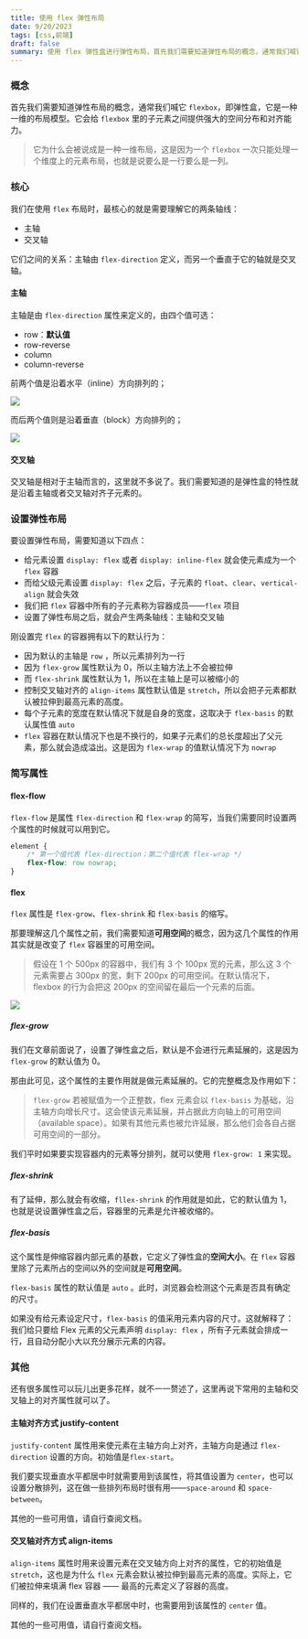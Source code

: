 ```yaml
---
title: 使用 flex 弹性布局
date: 9/20/2023
tags: [css,前端]
draft: false
summary: 使用 flex 弹性盒进行弹性布局，首先我们需要知道弹性布局的概念，通常我们喊它 flexbox，即弹性盒，它是一种一维的布局模型。它会给 flexbox 里的子元素之间提供强大的空间分布和对齐能力。
---
```


### 概念

首先我们需要知道弹性布局的概念，通常我们喊它 `flexbox`，即弹性盒，它是一种一维的布局模型。它会给 `flexbox` 里的子元素之间提供强大的空间分布和对齐能力。

> 它为什么会被说成是一种一维布局，这是因为一个 `flexbox` 一次只能处理一个维度上的元素布局，也就是说要么是一行要么是一列。

### 核心

我们在使用 `flex` 布局时，最核心的就是需要理解它的两条轴线：

*   主轴
*   交叉轴

它们之间的关系：主轴由 `flex-direction` 定义，而另一个垂直于它的轴就是交叉轴。

#### 主轴

主轴是由 `flex-direction` 属性来定义的，由四个值可选：

*   row：**默认值**
*   row-reverse
*   column
*   column-reverse

前两个值是沿着水平（inline）方向排列的；

![](https://developer.mozilla.org/en-US/docs/Web/CSS/CSS_Flexible_Box_Layout/Basic_Concepts_of_Flexbox/basics1.png)

而后两个值则是沿着垂直（block）方向排列的；

![](https://developer.mozilla.org/en-US/docs/Web/CSS/CSS_Flexible_Box_Layout/Basic_Concepts_of_Flexbox/basics2.png)

#### 交叉轴

交叉轴是相对于主轴而言的，这里就不多说了。我们需要知道的是弹性盒的特性就是沿着主轴或者交叉轴对齐子元素的。

### 设置弹性布局

要设置弹性布局，需要知道以下四点：

*   给元素设置 `display: flex` 或者 `display: inline-flex` 就会使元素成为一个 `flex` 容器
*   而给父级元素设置 `display: flex` 之后，子元素的 `float`、`clear`、`vertical-align` 就会失效
*   我们把 `flex` 容器中所有的子元素称为容器成员——`flex` 项目
*   设置了弹性布局之后，就会产生两条轴线：主轴和交叉轴

刚设置完 `flex` 的容器拥有以下的默认行为：

*   因为默认的主轴是 `row` ，所以元素排列为一行
*   因为 `flex-grow` 属性默认为 0，所以主轴方法上不会被拉伸
*   而 `flex-shrink` 属性默认为 1，所以在主轴上是可以被缩小的
*   控制交叉轴对齐的 `align-items` 属性默认值是 `stretch`，所以会把子元素都默认被拉伸到最高元素的高度。
*   每个子元素的宽度在默认情况下就是自身的宽度，这取决于 `flex-basis` 的默认属性值 `auto`
*   `flex` 容器在默认情况下也是不换行的，如果子元素们的总长度超出了父元素，那么就会造成溢出。这是因为 `flex-wrap` 的值默认情况下为 `nowrap`

### 简写属性

#### flex-flow

`flex-flow` 是属性 `flex-direction` 和 `flex-wrap` 的简写，当我们需要同时设置两个属性的时候就可以用到它。

```css
element {
    /* 第一个值代表 flex-direction；第二个值代表 flex-wrap */
    flex-flow: row nowrap;
}
```

#### flex

`flex` 属性是 `flex-grow`、`flex-shrink` 和 `flex-basis` 的缩写。

那要理解这几个属性之前，我们需要知道**可用空间**的概念，因为这几个属性的作用其实就是改变了 `flex` 容器里的可用空间。

> 假设在 1 个 500px 的容器中，我们有 3 个 100px 宽的元素，那么这 3 个元素需要占 300px 的宽，剩下 200px 的可用空间。在默认情况下，flexbox 的行为会把这 200px 的空间留在最后一个元素的后面。

![](https://developer.mozilla.org/en-US/docs/Web/CSS/CSS_Flexible_Box_Layout/Basic_Concepts_of_Flexbox/basics7.png)

##### flex-grow

我们在文章前面说了，设置了弹性盒之后，默认是不会进行元素延展的，这是因为 `flex-grow` 的默认值为 0。

那由此可见，这个属性的主要作用就是做元素延展的。它的完整概念及作用如下：

> `flex-grow` 若被赋值为一个正整数，flex 元素会以 `flex-basis` 为基础，沿主轴方向增长尺寸。这会使该元素延展，并占据此方向轴上的可用空间（available space）。如果有其他元素也被允许延展，那么他们会各自占据可用空间的一部分。

我们平时如果要实现容器内的元素等分排列，就可以使用 `flex-grow: 1` 来实现。

##### flex-shrink

有了延伸，那么就会有收缩，`fllex-shrink` 的作用就是如此，它的默认值为 1，也就是说设置弹性盒之后，容器里的元素是允许被收缩的。

##### flex-basis

这个属性是伸缩容器内部元素的基数，它定义了弹性盒的**空间大小**。在 `flex` 容器里除了元素所占的空间以外的空间就是**可用空间**。

`flex-basis` 属性的默认值是 `auto` 。此时，浏览器会检测这个元素是否具有确定的尺寸。

如果没有给元素设定尺寸，`flex-basis` 的值采用元素内容的尺寸。这就解释了：我们给只要给 Flex 元素的父元素声明 `display: flex` ，所有子元素就会排成一行，且自动分配小大以充分展示元素的内容。

### 其他

还有很多属性可以玩儿出更多花样，就不一一赘述了，这里再说下常用的主轴和交叉轴上的对齐属性就可以了。

#### 主轴对齐方式 justify-content

`justify-content` 属性用来使元素在主轴方向上对齐，主轴方向是通过 `flex-direction` 设置的方向。初始值是`flex-start`。

我们要实现垂直水平都居中时就需要用到该属性，将其值设置为 `center`，也可以设置分散排列，这在做一些排列布局时很有用——`space-around` 和 `space-between`。

其他的一些可用值，请自行查阅文档。

#### 交叉轴对齐方式 align-items

`align-items` 属性时用来设置元素在交叉轴方向上对齐的属性，它的初始值是 `stretch`，这也是为什么 `flex` 元素会默认被拉伸到最高元素的高度。实际上，它们被拉伸来填满 flex 容器 —— 最高的元素定义了容器的高度。

同样的，我们在设置垂直水平都居中时，也需要用到该属性的 `center` 值。

其他的一些可用值，请自行查阅文档。

